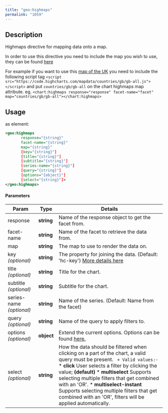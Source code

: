 ```yaml
---
title: "geo:highmaps"
permalink: "1059"
---
```


## Description

Highmaps directive for mapping data onto a map.

In order to use this directive you need to include the map you wish to
use, they can be found [here](http://code.highcharts.com/mapdata/)

For example if you want to use this
[map
of the UK](http://jsfiddle.net/gh/get/jquery/1.11.0/highslide-software/highcharts.com/tree/master/samples/mapdata/countries/gb/gb-all) you need to include the following script tag
`<script src="https://code.highcharts.com/mapdata/countries/gb/gb-all.js"></script>`
and put `countries/gb/gb-all` on the chart highmaps map attribute. eg.
`<chart:highmaps response="response" facet-name="facet" map="countries/gb/gb-all"></chart:highmaps>`

## Usage

as element:

```xml
<geo:highmaps
       response="{string}"
       facet-name="{string}"
       map="{string}"
       [key="{string}"]
       [title="{string}"]
       [subtitle="{string}"]
       [series-name="{string}"]
       [query="{string}"]
       [options="{object}"]
       [select="{string}"]>
</geo:highmaps>
```

#### Parameters

| Param | Type | Details |
| --- | --- | --- |
| response | **string** | Name of the response object to get the facet from. |
| facet-name | **string** | Name of the facet to retrieve the data from. |
| map | **string** | The map to use to render the data on. |
| key  *(optional)* | **string** | The property for joining the data. (Default: 'hc-key') [More details here](http://www.highcharts.com/docs/maps/map-collection) |
| title  *(optional)* | **string** | Title for the chart. |
| subtitle  *(optional)* | **string** | Subtitle for the chart. |
| series-name  *(optional)* | **string** | Name of the series. (Default: Name from the facet) |
| query  *(optional)* | **string** | Name of the query to apply filters to. |
| options  *(optional)* | **object** | Extend the current options. Options can be found [here.](http://api.highcharts.com/highmaps/) |
| select  *(optional)* | **string** | How the data should be filtered when clicking on a part of the chart, a valid query must be present.  ```  + Valid values:- ```  * **click**  User selects a filter by clicking the value;  **(default)** * **multiselect**  Supports selecting multiple filters that get combined with an 'OR'. * **multiselect-instant**  Supports selecting multiple filters that get combined with an 'OR', filters will be applied automatically. |